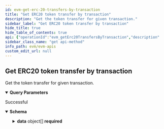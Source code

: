 ```yaml
---
id: evm-get-erc-20-transfers-by-transaction
title: "Get ERC20 token transfer by transaction"
description: "Get the token transfer for given transaction."
sidebar_label: "Get ERC20 token transfer by transaction"
hide_title: true
hide_table_of_contents: true
api: {"operationId":"evm_getErc20TransfersByTransaction","description":"Get the token transfer for given transaction.","parameters":[{"name":"transaction","required":true,"in":"query","description":"Transaction hash","schema":{"type":"string"}},{"name":"offset","required":false,"in":"query","description":"Number of items to skip before returning items, default: 0","schema":{"type":"number"}},{"name":"limit","required":false,"in":"query","description":"Number of items returned, default: 20","schema":{"type":"number"}}],"responses":{"200":{"description":"Successful","content":{"application/json":{"schema":{"type":"object","properties":{"offset":{"type":"number","description":"Offset"},"limit":{"type":"number","description":"Limit of results"},"total_items":{"type":"number","description":"Total returned result items"},"data":{"type":"array","items":{"type":"object","properties":{"token_name":{"type":"string","description":"The name or title of the token"},"token_symbol":{"type":"string","description":"The symbol of the token"},"token_decimals":{"type":"number","description":"The decimals of the token"},"contract_address":{"type":"string","description":"The address of the token"},"transaction_hash":{"type":"string","description":"The transaction hash of the token"},"transaction_index":{"type":"number","description":"The transaction index of the token"},"log_index":{"type":"number","description":"The log index of the token"},"block_hash":{"type":"number","description":"The block hash of the token"},"block_number":{"type":"number","description":"The block number of the token"},"block_timestamp":{"type":"number","description":"The block timestamp of the token"},"from_wallet":{"type":"string","description":"The from wallet of the token"},"to_wallet":{"type":"string","description":"The to wallet of the token"},"value":{"type":"string","description":"The value of the token"},"value_in_decimal":{"type":"string","description":"The value in decimal of the token"}},"required":["token_name","token_symbol","token_decimals","contract_address","transaction_hash","transaction_index","log_index","block_hash","block_number","from_wallet","to_wallet","value","value_in_decimal"],"title":"BaseToken"}}},"required":["offset","limit","total_items","data"],"title":"ERC20TokenTransferResponseDto"}}}}},"security":[{"apiKey":[]}],"tags":["Get token transfers"],"method":"get","path":"/v1/erc20/transfers/transaction","servers":[{"url":"https://eth-mainnet-api.blocklens.io","description":"Ethereum Mainnet server"}],"securitySchemes":{"bearer":{"scheme":"bearer","bearerFormat":"JWT","type":"http"},"basic":{"type":"http","scheme":"basic"},"apiKey":{"type":"apiKey","name":"x-api-key","in":"header"}},"info":{"title":"EVM APIs","description":"Swagger documentation","version":"1.0.0","contact":{}},"postman":{"name":"Get ERC20 token transfer by transaction","description":{"content":"Get the token transfer for given transaction.","type":"text/plain"},"url":{"path":["v1","erc20","transfers","transaction"],"host":["{{baseUrl}}"],"query":[{"disabled":false,"description":{"content":"(Required) Transaction hash","type":"text/plain"},"key":"transaction","value":""},{"disabled":false,"description":{"content":"Number of items to skip before returning items, default: 0","type":"text/plain"},"key":"offset","value":""},{"disabled":false,"description":{"content":"Number of items returned, default: 20","type":"text/plain"},"key":"limit","value":""}],"variable":[]},"header":[{"key":"Accept","value":"application/json"}],"method":"GET","auth":{"type":"apikey","apikey":[{"type":"any","value":"x-api-key","key":"key"},{"type":"any","value":"<API Key>","key":"value"},{"type":"any","value":"header","key":"in"}]}}}
sidebar_class_name: "get api-method"
info_path: evm/evm-apis
custom_edit_url: null
---
```



## Get ERC20 token transfer by transaction



Get the token transfer for given transaction.

<details style={{"marginBottom":"1rem"}} data-collapsed={false} open={true}><summary style={{}}><strong>Query Parameters</strong></summary><div><ul><ParamsItem className={"paramsItem"} param={{"name":"transaction","required":true,"in":"query","description":"Transaction hash","schema":{"type":"string"}}}></ParamsItem><ParamsItem className={"paramsItem"} param={{"name":"offset","required":false,"in":"query","description":"Number of items to skip before returning items, default: 0","schema":{"type":"number"}}}></ParamsItem><ParamsItem className={"paramsItem"} param={{"name":"limit","required":false,"in":"query","description":"Number of items returned, default: 20","schema":{"type":"number"}}}></ParamsItem></ul></div></details><div><ApiTabs><TabItem label={"200"} value={"200"}><div>

Successful

</div><div><MimeTabs schemaType={"response"}><TabItem label={"application/json"} value={"application/json"}><SchemaTabs><TabItem label={"Schema"} value={"Schema"}><details style={{}} data-collapsed={false} open={true}><summary style={{"textAlign":"left"}}><strong>Schema</strong></summary><div style={{"textAlign":"left","marginLeft":"1rem"}}></div><ul style={{"marginLeft":"1rem"}}><SchemaItem collapsible={false} name={"offset"} required={true} schemaName={"number"} qualifierMessage={undefined} schema={{"type":"number","description":"Offset"}}></SchemaItem><SchemaItem collapsible={false} name={"limit"} required={true} schemaName={"number"} qualifierMessage={undefined} schema={{"type":"number","description":"Limit of results"}}></SchemaItem><SchemaItem collapsible={false} name={"total_items"} required={true} schemaName={"number"} qualifierMessage={undefined} schema={{"type":"number","description":"Total returned result items"}}></SchemaItem><SchemaItem collapsible={true} className={"schemaItem"}><details style={{}}><summary style={{}}><strong>data</strong><span style={{"opacity":"0.6"}}> object[]</span><strong style={{"fontSize":"var(--ifm-code-font-size)","color":"var(--openapi-required)"}}> required</strong></summary><div style={{"marginLeft":"1rem"}}><li><div style={{"fontSize":"var(--ifm-code-font-size)","opacity":"0.6","marginLeft":"-.5rem","paddingBottom":".5rem"}}>Array [</div></li><SchemaItem collapsible={false} name={"token_name"} required={true} schemaName={"string"} qualifierMessage={undefined} schema={{"type":"string","description":"The name or title of the token"}}></SchemaItem><SchemaItem collapsible={false} name={"token_symbol"} required={true} schemaName={"string"} qualifierMessage={undefined} schema={{"type":"string","description":"The symbol of the token"}}></SchemaItem><SchemaItem collapsible={false} name={"token_decimals"} required={true} schemaName={"number"} qualifierMessage={undefined} schema={{"type":"number","description":"The decimals of the token"}}></SchemaItem><SchemaItem collapsible={false} name={"contract_address"} required={true} schemaName={"string"} qualifierMessage={undefined} schema={{"type":"string","description":"The address of the token"}}></SchemaItem><SchemaItem collapsible={false} name={"transaction_hash"} required={true} schemaName={"string"} qualifierMessage={undefined} schema={{"type":"string","description":"The transaction hash of the token"}}></SchemaItem><SchemaItem collapsible={false} name={"transaction_index"} required={true} schemaName={"number"} qualifierMessage={undefined} schema={{"type":"number","description":"The transaction index of the token"}}></SchemaItem><SchemaItem collapsible={false} name={"log_index"} required={true} schemaName={"number"} qualifierMessage={undefined} schema={{"type":"number","description":"The log index of the token"}}></SchemaItem><SchemaItem collapsible={false} name={"block_hash"} required={true} schemaName={"number"} qualifierMessage={undefined} schema={{"type":"number","description":"The block hash of the token"}}></SchemaItem><SchemaItem collapsible={false} name={"block_number"} required={true} schemaName={"number"} qualifierMessage={undefined} schema={{"type":"number","description":"The block number of the token"}}></SchemaItem><SchemaItem collapsible={false} name={"block_timestamp"} required={false} schemaName={"number"} qualifierMessage={undefined} schema={{"type":"number","description":"The block timestamp of the token"}}></SchemaItem><SchemaItem collapsible={false} name={"from_wallet"} required={true} schemaName={"string"} qualifierMessage={undefined} schema={{"type":"string","description":"The from wallet of the token"}}></SchemaItem><SchemaItem collapsible={false} name={"to_wallet"} required={true} schemaName={"string"} qualifierMessage={undefined} schema={{"type":"string","description":"The to wallet of the token"}}></SchemaItem><SchemaItem collapsible={false} name={"value"} required={true} schemaName={"string"} qualifierMessage={undefined} schema={{"type":"string","description":"The value of the token"}}></SchemaItem><SchemaItem collapsible={false} name={"value_in_decimal"} required={true} schemaName={"string"} qualifierMessage={undefined} schema={{"type":"string","description":"The value in decimal of the token"}}></SchemaItem><li><div style={{"fontSize":"var(--ifm-code-font-size)","opacity":"0.6","marginLeft":"-.5rem"}}>]</div></li></div></details></SchemaItem></ul></details></TabItem><TabItem label={"Example (from schema)"} value={"Example (from schema)"}><ResponseSamples responseExample={"{\n  \"offset\": 0,\n  \"limit\": 0,\n  \"total_items\": 0,\n  \"data\": [\n    {\n      \"token_name\": \"string\",\n      \"token_symbol\": \"string\",\n      \"token_decimals\": 0,\n      \"contract_address\": \"string\",\n      \"transaction_hash\": \"string\",\n      \"transaction_index\": 0,\n      \"log_index\": 0,\n      \"block_hash\": 0,\n      \"block_number\": 0,\n      \"block_timestamp\": 0,\n      \"from_wallet\": \"string\",\n      \"to_wallet\": \"string\",\n      \"value\": \"string\",\n      \"value_in_decimal\": \"string\"\n    }\n  ]\n}"} language={"json"}></ResponseSamples></TabItem></SchemaTabs></TabItem></MimeTabs></div></TabItem></ApiTabs></div>
      